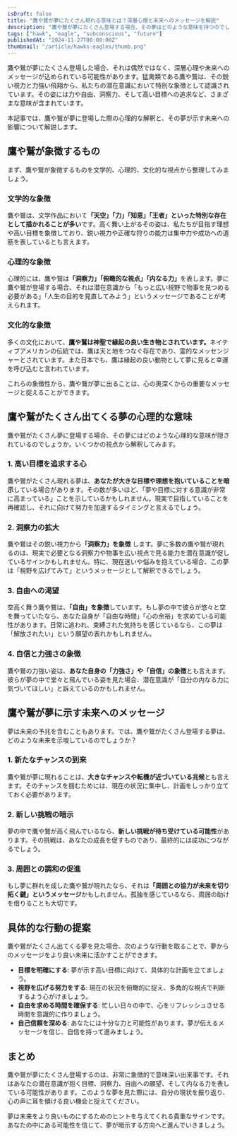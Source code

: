 ```yaml
---
isDraft: false
title: "鷹や鷲が夢にたくさん現れる意味とは？深層心理と未来へのメッセージを解説"
description: "鷹や鷲が夢にたくさん登場する場合、その夢はどのような意味を持つのでしょうか？力強さや洞察力の象徴としての鷹や鷲が示す心理的、文化的な意味、そしてその夢が未来にどのような影響を与えるかを詳しく紐解きます。"
tags: ["hawk", "eagle", "subconscious", "future"]
publishedAt: "2024-11-27T00:00:00Z"
thumbnail: "/article/hawks-eagles/thumb.png"
---
```


鷹や鷲が夢にたくさん登場した場合、それは偶然ではなく、深層心理や未来へのメッセージが込められている可能性があります。猛禽類である鷹や鷲は、その鋭い視力と力強い飛翔から、私たちの潜在意識において特別な象徴として認識されています。その姿には力や自由、洞察力、そして高い目標への追求など、さまざまな意味が含まれています。

本記事では、鷹や鷲が夢に登場した際の心理的な解釈と、その夢が示す未来への影響について解説します。

<TableOfContents />

## 鷹や鷲が象徴するもの

まず、鷹や鷲が象徴するものを文学的、心理的、文化的な視点から整理してみましょう。

### 文学的な象徴

鷹や鷲は、文学作品において<strong>「天空」「力」「知恵」「王者」といった特別な存在として描かれることが多い</strong>です。高く舞い上がるその姿は、私たちが目指す理想や高い目標を象徴しており、鋭い視力や正確な狩りの能力は集中力や成功への道筋を表しているとも言えます。

### 心理的な象徴

心理的には、鷹や鷲は<strong>「洞察力」「俯瞰的な視点」「内なる力」</strong>を表します。夢に鷹や鷲が登場する場合、それは潜在意識から「もっと広い視野で物事を見つめる必要がある」「人生の目的を見直してみよう」というメッセージであることが考えられます。

### 文化的な象徴

多くの文化において、<strong>鷹や鷲は神聖で縁起の良い生き物とされています。</strong>ネイティブアメリカンの伝統では、鷹は天と地をつなぐ存在であり、霊的なメッセンジャーとされています。また日本でも、鷹は縁起の良い動物として夢に見ると幸運を呼び込むと言われています。

これらの象徴性から、鷹や鷲が夢に出ることは、心の奥深くからの重要なメッセージと捉えることができます。

## 鷹や鷲がたくさん出てくる夢の心理的な意味

鷹や鷲がたくさん夢に登場する場合、その夢にはどのような心理的な意味が隠されているのでしょうか。いくつかの視点から解釈してみます。

### 1. 高い目標を追求する心

鷹や鷲がたくさん現れる夢は、<strong>あなたが大きな目標や理想を抱いていることを暗示</strong>している場合があります。その数が多いほど、「夢や目標に対する意識が非常に高まっている」ことを示しているかもしれません。現実で目指していることを再確認し、それに向けて努力を加速するタイミングと言えるでしょう。

### 2. 洞察力の拡大

鷹や鷲はその鋭い視力から<strong>「洞察力」を象徴</strong>
します。夢に多数の鷹や鷲が現れるのは、現実で必要となる洞察力や物事を広い視点で見る能力を潜在意識が促しているサインかもしれません。特に、現在迷いや悩みを抱えている場合、この夢は「視野を広げてみて」というメッセージとして解釈できるでしょう。

### 3. 自由への渇望

空高く舞う鷹や鷲は、<strong>「自由」を象徴</strong>しています。もし夢の中で彼らが悠々と空を舞っていたなら、あなた自身が「自由な時間」「心の余裕」を求めている可能性があります。日常に追われ、束縛された気持ちを感じているなら、この夢は「解放されたい」という願望の表れかもしれません。

### 4. 自信と力強さの象徴

鷹や鷲の力強い姿は、<strong>あなた自身の「力強さ」や「自信」の象徴</strong>とも言えます。彼らが夢の中で堂々と飛んでいる姿を見た場合、潜在意識が「自分の内なる力に気づいてほしい」と訴えているのかもしれません。

## 鷹や鷲が夢に示す未来へのメッセージ

夢は未来の予兆を含むこともあります。では、鷹や鷲がたくさん登場する夢は、どのような未来を示唆しているのでしょうか？

### 1. 新たなチャンスの到来

鷹や鷲が夢に現れることは、<strong>大きなチャンスや転機が近づいている兆候</strong>とも言えます。そのチャンスを掴むためには、現在の状況に集中し、計画をしっかり立てておく必要があります。

### 2. 新しい挑戦の暗示

夢の中で鷹や鷲が高く飛んでいるなら、<strong>新しい挑戦が待ち受けている可能性</strong>があります。その挑戦は、あなたの成長を促すものであり、最終的には成功につながるでしょう。

### 3. 周囲との調和の促進

もし夢に群れを成した鷹や鷲が現れたなら、それは<strong>「周囲との協力が未来を切り拓く鍵」というメッセージ</strong>かもしれません。孤独を感じているなら、周囲の助けを借りることも大切です。

## 具体的な行動の提案

鷹や鷲がたくさん出てくる夢を見た場合、次のような行動を取ることで、夢からのメッセージをより良い未来に活かすことができます。

- <strong>目標を明確にする</strong>: 夢が示す高い目標に向けて、具体的な計画を立てましょう。
- <strong>視野を広げる努力をする</strong>: 現在の状況を俯瞰的に捉え、多角的な視点で判断するよう心がけましょう。
- <strong>自由を求める時間を確保する</strong>: 忙しい日々の中で、心をリフレッシュさせる時間を意識的に作りましょう。
- <strong>自己信頼を深める</strong>:
  あなたには十分な力と可能性があります。夢が伝えるメッセージを信じ、自信を持って進みましょう。

## まとめ

鷹や鷲が夢にたくさん登場するのは、非常に象徴的で意味深い出来事です。それはあなたの潜在意識が抱く目標、洞察力、自由への願望、そして内なる力を表している可能性があります。このような夢を見た際には、自分の現状を振り返り、心の声に耳を傾ける良い機会と捉えてください。

夢は未来をより良いものにするためのヒントを与えてくれる貴重なサインです。あなたの中にある可能性を信じて、夢が暗示する方向へと進んでいきましょう。
